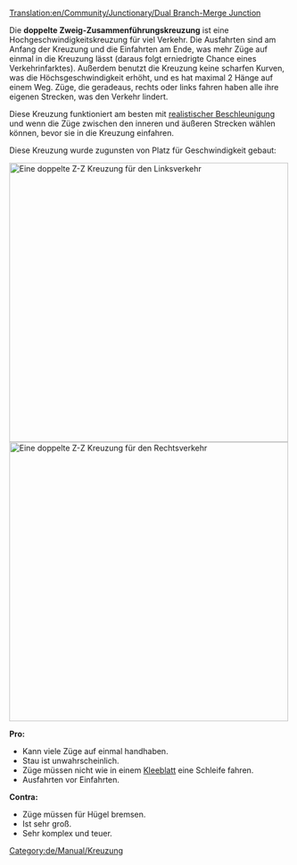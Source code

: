 [[Translation:en/Community/Junctionary/Dual Branch-Merge Junction]]

{{de/Community/Junctionary/Kreuzungsmenü}}
Die '''doppelte Zweig-Zusammenführungskreuzung''' ist eine Hochgeschwindigkeitskreuzung für viel Verkehr. Die Ausfahrten sind am Anfang der Kreuzung und die Einfahrten am Ende, was mehr Züge auf einmal in die Kreuzung lässt (daraus folgt erniedrigte Chance eines Verkehrinfarktes). Außerdem benutzt die Kreuzung keine scharfen Kurven, was die Höchsgeschwindigkeit erhöht, und es hat maximal 2 Hänge auf einem Weg. Züge, die geradeaus, rechts oder links fahren haben alle ihre eigenen Strecken, was den Verkehr lindert.

Diese Kreuzung funktioniert am besten mit [[de/Realistische Beschleunigung|realistischer Beschleunigung]] und wenn die Züge zwischen den inneren und äußeren Strecken wählen können, bevor sie in die Kreuzung einfahren.

Diese Kreuzung wurde zugunsten von Platz für Geschwindigkeit gebaut:

[[File:en/Community/Junctionary/DuelBranchMerge.png|thumb|center|500px|Eine doppelte Z-Z Kreuzung für den Linksverkehr]]
[[File:en/Community/Junctionary/DuelBranchMerge RightSide.png|thumb|center|500px|Eine doppelte Z-Z Kreuzung für den Rechtsverkehr]]

'''Pro:'''
*Kann viele Züge auf einmal handhaben.
*Stau ist unwahrscheinlich.
*Züge müssen nicht wie in einem [[de/Community/Junctionary/Kleeblatt|Kleeblatt]] eine Schleife fahren.
*Ausfahrten vor Einfahrten.

'''Contra:'''
*Züge müssen für Hügel bremsen.
*Ist sehr groß.
*Sehr komplex und teuer.

[[Category:de/Manual/Kreuzung]]